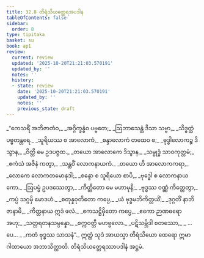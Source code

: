 ```yaml
---
title: 32.8 တိရံသိယတ္ထေရအပဒါန
tableOfContents: false
sidebar:
  order: 8
type: tipitaka
basket: su
book: ap1
review:
  current: review
  updated: '2025-10-20T21:21:03.570191'
  updated_by: ''
  notes: ''
  history:
  - state: review
    date: '2025-10-20T21:21:03.570191'
    updated_by: ''
    notes: ''
    previous_state: draft
---
```



<DynamicBreadcrumb />


<ReviewStatus review={frontmatter.review} showDetails={true} />

<HypothesisAnnotation frontmatter={frontmatter} />

<Division number="39" book="ap1" e="ch" v="20" p="292">

<Paragraph number="3558" type="verses" book="ap1">
_“ကေသရိံ အဘိဇာတံဝ,_  
_အဂ္ဂိက္ခန္ဓံဝ ပဗ္ဗတေ;_  
_ဩဘာသေန္တံ ဒိသာ သဗ္ဗာ,_  
_သိဒ္ဓတ္ထံ ပဗ္ဗတန္တရေ._  

</Paragraph>

</Division>
<Division number="40" book="ap1" e="ch" v="20" p="292">

<Paragraph number="3559" type="verses" book="ap1">
_သူရိယဿ စ အာလောကံ,_  
_စန္ဒာလောကံ တထေဝ စ;_  
_ဗုဒ္ဓါလောကဉ္စ ဒိသွာန,_  
_ဝိတ္တိ မေ ဥဒပဇ္ဇထ._  

</Paragraph>

</Division>
<Division number="41" book="ap1" e="ch" v="20" p="292">

<Paragraph number="3560" type="verses" book="ap1">
_တယော အာလောကေ ဒိသွာန,_  
_သမ္ဗုဒ္ဓံ သာဝကုတ္တမံ;_  
_ဧကံသံ အဇိနံ ကတွာ,_  
_သန္ထဝိံ လောကနာယကံ._  

</Paragraph>

</Division>
<Division number="42" book="ap1" e="ch" v="20" p="292">

<Paragraph number="3561" type="verses" book="ap1">
_တယော ဟိ အာလောကကရာ,_  
_လောကေ လောကတမောနုဒါ;_  
_စန္ဒော စ သူရိယော စာပိ,_  
_ဗုဒ္ဓေါ စ လောကနာယကော._  

</Paragraph>

</Division>
<Division number="43" book="ap1" e="ch" v="20" p="292">

<Paragraph number="3562" type="verses" book="ap1">
_ဩပမ္မံ ဥပဒဿေတွာ,_  
_ကိတ္တိတော မေ မဟာမုနိ;_  
_ဗုဒ္ဓဿ ဝဏ္ဏံ ကိတ္တေတွာ,_  
_ကပ္ပံ သဂ္ဂမှိ မောဒဟံ._  

</Paragraph>

</Division>
<Division number="44" book="ap1" e="ch" v="20" p="292">

<Paragraph number="3563" type="verses" book="ap1">
_စတုန္နဝုတိတော ကပ္ပေ,_  
_ယံ ဗုဒ္ဓမဘိကိတ္တယိံ;_  
_ဒုဂ္ဂတိံ နာဘိဇာနာမိ,_  
_ကိတ္တနာယ ဣဒံ ဖလံ._  

</Paragraph>

</Division>
<Division number="45" book="ap1" e="ch" v="20" p="292">

<Paragraph number="3564" type="verses" book="ap1">
_ဧကသဋ္ဌိမှိတော ကပ္ပေ,_  
_ဧကော ဉာဏဓရော အဟု;_  
_သတ္တရတနသမ္ပန္နော,_  
_စက္ကဝတ္တီ မဟဗ္ဗလော._  

</Paragraph>

</Division>
<Division number="46" book="ap1" e="ch" v="20" p="292">

<Paragraph number="3565" type="verses" book="ap1">
_ပဋိသမ္ဘိဒါ စတဿော,_  
_ …ပေ… _  
_ကတံ ဗုဒ္ဓဿ သာသနံ”._  

</Paragraph>

<Paragraph number="3566" book="ap1">
ဣတ္ထံ သုဒံ အာယသ္မာ တိရံသိယော ထေရော ဣမာ ဂါထာယော အဘာသိတ္ထာတိ.

</Paragraph>
</Division>

<Paragraph number="3567" type="center" book="ap1">
တိရံသိယတ္ထေရဿာပဒါနံ အဋ္ဌမံ.
</Paragraph>